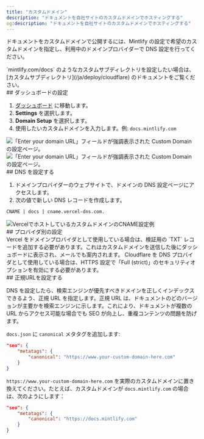 ```yaml
---
title: "カスタムドメイン"
description: "ドキュメントを自社サイトのカスタムドメインでホスティングする"
og:description: "ドキュメントを自社サイトのカスタムドメインでホスティングする"
---
```


ドキュメントをカスタムドメインで公開するには、Mintlify の設定で希望のカスタムドメインを指定し、利用中のドメインプロバイダーで DNS 設定を行ってください。

<Info>
  `mintlify.com/docs` のようなカスタムサブディレクトリを設定したい場合は、[カスタムサブディレクトリ](/ja/deploy/cloudflare) のドキュメントをご覧ください。
</Info>

<div id="dashboard-settings">
  ## ダッシュボードの設定
</div>

1. [ダッシュボード](https://dashboard.mintlify.com) に移動します。
2. **Settings** を選択します。
3. **Domain Setup** を選択します。
4. 使用したいカスタムドメインを入力します。例: `docs.mintlify.com`

<Frame>
  <img alt="「Enter your domain URL」フィールドが強調表示された Custom Domain の設定ページ。" className="block dark:hidden" src="/images/add-custom-domain-light.png" />

  <img alt="「Enter your domain URL」フィールドが強調表示された Custom Domain の設定ページ。" className="hidden dark:block" src="/images/add-custom-domain-dark.png" />
</Frame>

<div id="configure-your-dns">
  ## DNS を設定する
</div>

1. ドメインプロバイダーのウェブサイトで、ドメインの DNS 設定ページにアクセスします。
2. 次の値で新しい DNS レコードを作成します。

```bash
CNAME | docs | cname.vercel-dns.com.
```

<Frame>
  <img alt="VercelでホストしているカスタムドメインのCNAME設定例" src="https://mintlify-assets.b-cdn.net/mintlify-dns.png" />
</Frame>

<div id="provider-specific-settings">
  ## プロバイダ別の設定
</div>

<AccordionGroup>
  <Accordion title="Vercel の検証">
    Vercel をドメインプロバイダとして使用している場合は、検証用の `TXT` レコードを追加する必要があります。これはカスタムドメインを送信した後にダッシュボードに表示され、メールでも案内されます。
  </Accordion>

  <Accordion title="Cloudflare のセキュリティ設定">
    Cloudflare を DNS プロバイダとして使用している場合は、HTTPS 設定で「Full (strict)」のセキュリティオプションを有効にする必要があります。
  </Accordion>
</AccordionGroup>

<div id="set-a-canonical-url">
  ## 正規URLを設定する
</div>

DNS を設定したら、検索エンジンが優先すべきドメインを正しくインデックスできるよう、正規 URL を指定します。正規 URL は、ドキュメントのどのバージョンが主要かを検索エンジンに示します。これにより、ドキュメントが複数の URL からアクセス可能な場合でも SEO が向上し、重複コンテンツの問題を防げます。

`docs.json` に `canonical` メタタグを追加します:

```json
"seo": {
    "metatags": {
        "canonical": "https://www.your-custom-domain-here.com"
    }
}
```

`https://www.your-custom-domain-here.com` を実際のカスタムドメインに置き換えてください。たとえば、カスタムドメインが `docs.mintlify.com` の場合は、次のようにします：

```json
"seo": {
    "metatags": {
        "canonical": "https://docs.mintlify.com"
    }
}
```
